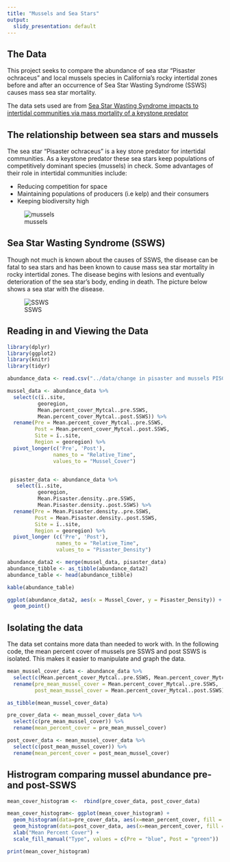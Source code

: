 ```yaml
---
title: "Mussels and Sea Stars"
output:
  slidy_presentation: default
---
```


## The Data

This project seeks to compare the abundance of sea star "Pisaster ochraceus" and local mussels species in California's rocky intertidal zones before and after an occurrence of Sea Star Wasting Syndrome (SSWS) causes mass sea star mortality. 

The data sets used are from [Sea Star Wasting Syndrome impacts to intertidal communities via mass mortality of a keystone predator](https://figshare.com/articles/dataset/Data_for_Sea_Star_Wasting_Syndrome_impacts_to_intertidal_communities_via_mass_mortality_of_a_keystone_predator_/9795584)


## The relationship between sea stars and mussels

The sea star "Pisaster ochraceus" is a key stone predator for intertidal communities. As a keystone predator these sea stars keep populations of competitively dominant species (mussels) in check. Some advantages of their role in intertidal communities include:

- Reducing competition for space
- Maintaining populations of producers (i.e kelp) and their consumers
- Keeping biodiversity high

![mussels](https://inverts.wallawalla.edu/Echinodermata/Class%20Asteroidea/Pisaster%20Predate%20mussels.jpg)


## Sea Star Wasting Syndrome (SSWS)

Though not much is known about the causes of SSWS, the disease can be fatal to sea stars and has been known to cause mass sea star mortality in rocky intertidal zones. The disease begins with lesions and eventually deterioration of the sea star's body, ending in death. The picture below shows a sea star with the disease. 

![SSWS](https://www.fondriest.com/news/wp-content/uploads/2018/04/Seastar_white_lesions.jpg)



## Reading in and Viewing the Data
```r
library(dplyr)
library(ggplot2)
library(knitr)
library(tidyr)
```

```r
abundance_data <- read.csv("../data/change in pisaster and mussels PISCO sites.csv")

mussel_data <- abundance_data %>%
  select(c(ï..site, 
          georegion,
          Mean.percent_cover_Mytcal..pre.SSWS,
          Mean.percent_cover_Mytcal..post.SSWS)) %>%
  rename(Pre = Mean.percent_cover_Mytcal..pre.SSWS,
         Post = Mean.percent_cover_Mytcal..post.SSWS, 
         Site = ï..site,
         Region = georegion) %>%
  pivot_longer(c('Pre', 'Post'),
               names_to = "Relative_Time",
               values_to = "Mussel_Cover")


 pisaster_data <- abundance_data %>%
   select(ï..site, 
          georegion,
          Mean.Pisaster.density..pre.SSWS,
          Mean.Pisaster.density..post.SSWS) %>%
  rename(Pre = Mean.Pisaster.density..pre.SSWS,
         Post = Mean.Pisaster.density..post.SSWS,
         Site = ï..site,
         Region = georegion) %>%
  pivot_longer (c('Pre', 'Post'),
                names_to = "Relative_Time", 
                values_to = "Pisaster_Density")

abundance_data2 <- merge(mussel_data, pisaster_data)
abundance_tibble <- as_tibble(abundance_data2)
abundance_table <- head(abundance_tibble)
```


```r
kable(abundance_table)
```


```r
ggplot(abundance_data2, aes(x = Mussel_Cover, y = Pisaster_Density)) +
  geom_point()
```













































## Isolating the data

The data set contains more data than needed to work with. In the following code, the mean percent cover of mussels pre SSWS and post SSWS is isolated. This makes it easier to manipulate and graph the data. 


```r
mean_mussel_cover_data <- abundance_data %>% 
  select(c(Mean.percent_cover_Mytcal..pre.SSWS, Mean.percent_cover_Mytcal..post.SSWS)) %>%
  rename(pre_mean_mussel_cover = Mean.percent_cover_Mytcal..pre.SSWS, 
         post_mean_mussel_cover = Mean.percent_cover_Mytcal..post.SSWS)

as_tibble(mean_mussel_cover_data)
```

```r
pre_cover_data <- mean_mussel_cover_data %>%
  select(c(pre_mean_mussel_cover)) %>%
  rename(mean_percent_cover = pre_mean_mussel_cover)
```

```r
post_cover_data <- mean_mussel_cover_data %>%
  select(c(post_mean_mussel_cover)) %>%
  rename(mean_percent_cover = post_mean_mussel_cover)
```


## Histrogram comparing mussel abundance pre- and post-SSWS

```r
mean_cover_histogram <-  rbind(pre_cover_data, post_cover_data)

mean_cover_histogram<- ggplot(mean_cover_histogram) + 
  geom_histogram(data=pre_cover_data, aes(x=mean_percent_cover, fill = "Pre"), alpha = 0.5) +
  geom_histogram(data=post_cover_data, aes(x=mean_percent_cover, fill = "Post"), alpha = 0.5) + 
  xlab("Mean Percent Cover") + 
  scale_fill_manual("Type", values = c(Pre = "blue", Post = "green"))

print(mean_cover_histogram)
```

